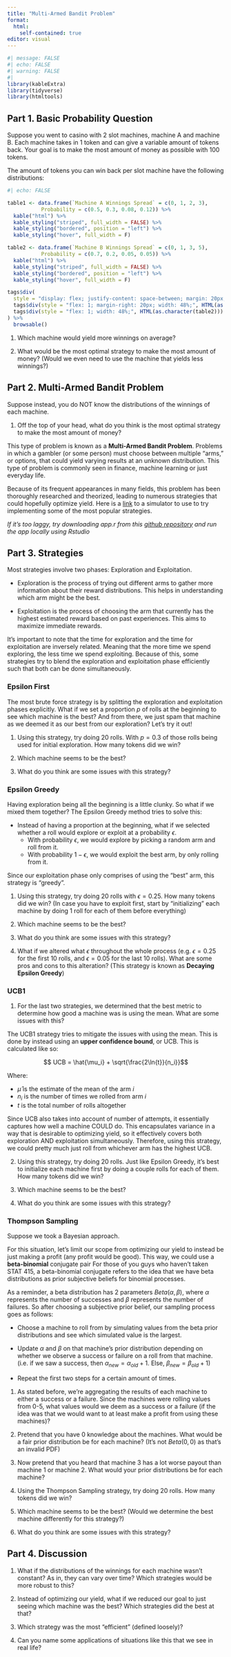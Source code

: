 ---
title: "Multi-Armed Bandit Problem"
format: 
  html:
    self-contained: true
editor: visual
---

```{r}
#| message: FALSE
#| echo: FALSE
#| warning: FALSE
#| 
library(kableExtra) 
library(tidyverse)
library(htmltools)
```

## Part 1. Basic Probability Question

Suppose you went to casino with 2 slot machines, machine A and machine B. Each machine takes in 1 token and can give a variable amount of tokens back. Your goal is to make the most amount of money as possible with 100 tokens.

The amount of tokens you can win back per slot machine have the following distributions:

```{r}
#| echo: FALSE 

table1 <- data.frame(`Machine A Winnings Spread` = c(0, 1, 2, 3),
           Probability = c(0.5, 0.3, 0.08, 0.12)) %>%
  kable("html") %>%
  kable_styling("striped", full_width = FALSE) %>%
  kable_styling("bordered", position = "left") %>%
  kable_styling("hover", full_width = F)

table2 <- data.frame(`Machine B Winnings Spread` = c(0, 1, 3, 5), 
           Probability = c(0.7, 0.2, 0.05, 0.05)) %>%
  kable("html") %>%
  kable_styling("striped", full_width = FALSE) %>%
  kable_styling("bordered", position = "left") %>%
  kable_styling("hover", full_width = F)

tags$div(
  style = "display: flex; justify-content: space-between; margin: 20px;",
  tags$div(style = "flex: 1; margin-right: 20px; width: 48%;", HTML(as.character(table1))),  
  tags$div(style = "flex: 1; width: 48%;", HTML(as.character(table2)))  
) %>%
  browsable()

```

1.  Which machine would yield more winnings on average?

2.  What would be the most optimal strategy to make the most amount of money? (Would we even need to use the machine that yields less winnings?)

## Part 2. Multi-Armed Bandit Problem

Suppose instead, you do NOT know the distributions of the winnings of each machine.

1.  Off the top of your head, what do you think is the most optimal strategy to make the most amount of money?

This type of problem is known as a **Multi-Armed Bandit Problem**. Problems in which a gambler (or some person) must choose between multiple "arms," or options, that could yield varying results at an unknown distribution. This type of problem is commonly seen in finance, machine learning or just everyday life.

Because of its frequent appearances in many fields, this problem has been thoroughly researched and theorized, leading to numerous strategies that could hopefully optimize yield. Here is a [link](https://b7iuz3-brandon-kim.shinyapps.io/Multi-Armed-Bandit-Simulation/) to a simulator to use to try implementing some of the most popular strategies.

*If it's too laggy, try downloading app.r from this [github repository](https://github.com/BRANDONKIM84921/multi-armed-bandit-discussion) and run the app locally using Rstudio*

## Part 3. Strategies

Most strategies involve two phases: Exploration and Exploitation.

-   Exploration is the process of trying out different arms to gather more information about their reward distributions. This helps in understanding which arm might be the best.

-   Exploitation is the process of choosing the arm that currently has the highest estimated reward based on past experiences. This aims to maximize immediate rewards.

It's important to note that the time for exploration and the time for exploitation are inversely related. Meaning that the more time we spend exploring, the less time we spend exploiting. Because of this, some strategies try to blend the exploration and exploitation phase efficiently such that both can be done simultaneously.

### Epsilon First

The most brute force strategy is by splitting the exploration and exploitation phases explicitly. What if we set a proportion $p$ of rolls at the beginning to see which machine is the best? And from there, we just spam that machine as we deemed it as our best from our exploration? Let's try it out!

1.  Using this strategy, try doing 20 rolls. With $p = 0.3$ of those rolls being used for initial exploration. How many tokens did we win?

2.  Which machine seems to be the best?

3.  What do you think are some issues with this strategy?

### Epsilon Greedy

Having exploration being all the beginning is a little clunky. So what if we mixed them together? The Epsilon Greedy method tries to solve this:

-   Instead of having a proportion at the beginning, what if we selected whether a roll would explore or exploit at a probability $\epsilon$.
    -   With probability $\epsilon$, we would explore by picking a random arm and roll from it.
    -   With probability $1 - \epsilon$, we would exploit the best arm, by only rolling from it.

Since our exploitation phase only comprises of using the "best" arm, this strategy is "greedy".

1.  Using this strategy, try doing 20 rolls with $\epsilon = 0.25$. How many tokens did we win? (In case you have to exploit first, start by "initializing" each machine by doing 1 roll for each of them before everything)

2.  Which machine seems to be the best?

3.  What do you think are some issues with this strategy?

4.  What if we altered what $\epsilon$ throughout the whole process (e.g. $\epsilon = 0.25$ for the first 10 rolls, and $\epsilon = 0.05$ for the last 10 rolls). What are some pros and cons to this alteration? (This strategy is known as **Decaying Epsilon Greedy**)

### UCB1

1.  For the last two strategies, we determined that the best metric to determine how good a machine was is using the mean. What are some issues with this?

The UCB1 strategy tries to mitigate the issues with using the mean. This is done by instead using an **upper confidence bound**, or UCB. This is calculated like so:

$$ UCB = \hat{\mu_i} + \sqrt{\frac{2\ln{t}}{n_i}}$$

Where:

-   $\hat{\mu}$ is the estimate of the mean of the arm $i$
-   $n_i$ is the number of times we rolled from arm $i$
-   $t$ is the total number of rolls altogether

Since UCB also takes into account of number of attempts, it essentially captures how well a machine COULD do. This encapsulates variance in a way that is desirable to optimizing yield, so it effectively covers both exploration AND exploitation simultaneously. Therefore, using this strategy, we could pretty much just roll from whichever arm has the highest UCB.

2.  Using this strategy, try doing 20 rolls. Just like Epsilon Greedy, it's best to initialize each machine first by doing a couple rolls for each of them. How many tokens did we win?

3.  Which machine seems to be the best?

4.  What do you think are some issues with this strategy?

### Thompson Sampling

Suppose we took a Bayesian approach.

For this situation, let's limit our scope from optimizing our yield to instead be just making a profit (any profit would be good). This way, we could use a **beta-binomial** conjugate pair For those of you guys who haven't taken STAT 415, a beta-binomial conjugate refers to the idea that we have beta distributions as prior subjective beliefs for binomial processes.

As a reminder, a beta distribution has 2 parameters $Beta(\alpha, \beta)$, where $\alpha$ represents the number of successes and $\beta$ represents the number of failures. So after choosing a subjective prior belief, our sampling process goes as follows:

-   Choose a machine to roll from by simulating values from the beta prior distributions and see which simulated value is the largest.

-   Update $\alpha$ and $\beta$ on that machine's prior distribution depending on whether we observe a success or failure on a roll from that machine. (i.e. if we saw a success, then $\alpha_{new} = \alpha_{old} + 1$. Else, $\beta_{new} = \beta_{old} + 1$)

-   Repeat the first two steps for a certain amount of times.

1.  As stated before, we're aggregating the results of each machine to either a success or a failure. Since the machines were rolling values from 0-5, what values would we deem as a success or a failure (if the idea was that we would want to at least make a profit from using these machines)?

2.  Pretend that you have 0 knowledge about the machines. What would be a fair prior distribution be for each machine? (It's not $Beta(0, 0)$ as that's an invalid PDF)

3.  Now pretend that you heard that machine 3 has a lot worse payout than machine 1 or machine 2. What would your prior distributions be for each machine?

4.  Using the Thompson Sampling strategy, try doing 20 rolls. How many tokens did we win?

5.  Which machine seems to be the best? (Would we determine the best machine differently for this strategy?)

6.  What do you think are some issues with this strategy?

## Part 4. Discussion

1.  What if the distributions of the winnings for each machine wasn't constant? As in, they can vary over time? Which strategies would be more robust to this?

2.  Instead of optimizing our yield, what if we reduced our goal to just seeing which machine was the best? Which strategies did the best at that?

3.  Which strategy was the most "efficient" (defined loosely)?

4.  Can you name some applications of situations like this that we see in real life?
